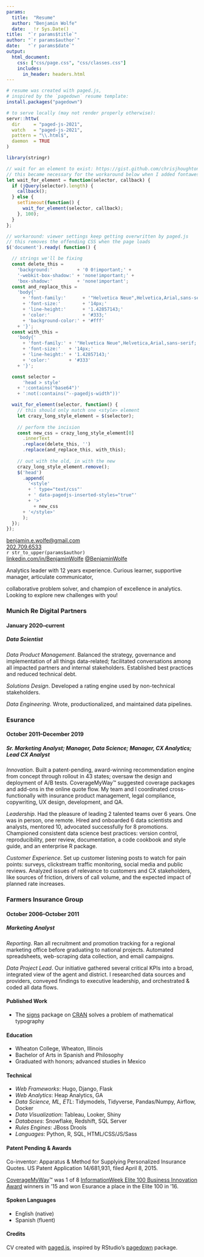 ```yaml
---
params:
  title:  "Resume"
  author: "Benjamin Wolfe"
  date:   !r Sys.Date()
title:  "`r params$title`"
author: "`r params$author`"
date:   "`r params$date`"
output:
  html_document:
    css: ["css/page.css", "css/classes.css"]
    includes:
      in_header: headers.html
---
```


```r
# resume was created with paged.js,
# inspired by the `pagedown` resume template:
install.packages("pagedown")

# to serve locally (may not render properly otherwise):
servr::httw(
  dir     = "paged-js-2021",
  watch   = "paged-js-2021",
  pattern = "\\.html$",
  daemon  = TRUE
)
```

```r
library(stringr)
```

```js
// wait for an element to exist: https://gist.github.com/chrisjhoughton/7890303
// this became necessary for the workaround below when I added fontawesome
let wait_for_element = function(selector, callback) {
  if (jQuery(selector).length) {
    callback();
  } else {
    setTimeout(function() {
      wait_for_element(selector, callback);
    }, 100);
  }
};

// workaround: viewer settings keep getting overwritten by paged.js
// this removes the offending CSS when the page loads
$('document').ready( function() {

  // strings we'll be fixing
  const delete_this = 
    'background:'         + '0 0!important;' + 
    '-webkit-box-shadow:' + 'none!important;' + 
    'box-shadow:'         + 'none!important';
  const and_replace_this =
    'body{'
      + 'font-family:'      + '"Helvetica Neue",Helvetica,Arial,sans-serif;'
      + 'font-size:'        + '14px;'
      + 'line-height:'      + '1.42857143;'
      + 'color:'            + '#333;'
      + 'background-color:' + '#fff'
    + '}';
  const with_this =
    'body{'
      + 'font-family:' + '"Helvetica Neue",Helvetica,Arial,sans-serif;'
      + 'font-size:'   + '14px;'
      + 'line-height:' + '1.42857143;'
      + 'color:'       + '#333'
    + '}';

  const selector = 
      'head > style'
    + ':contains("base64")'
    + ':not(:contains("--pagedjs-width"))'

  wait_for_element(selector, function() {
    // this should only match one <style> element
    let crazy_long_style_element = $(selector);
    
    // perform the incision
    const new_css = crazy_long_style_element[0]
      .innerText
      .replace(delete_this, '')
      .replace(and_replace_this, with_this);
  
    // out with the old, in with the new
    crazy_long_style_element.remove();
    $('head')
      .append(
        '<style'
        + ' type="text/css"'
        + ' data-pagedjs-inserted-styles="true"'
        + '>'
          + new_css
      + '</style>'
      );
  });
});
```

<div class="page">
  <div class="basics">
  <div class="column left"><i class="fas fa-paper-plane"></i><a href="mailto:benjamin.e.wolfe@gmail.com">benjamin.e.wolfe@gmail.com</a>  
  <i class="fas fa-mobile-alt"><a href="tel:202-709-6533"></i>202.709.6533</a>
  <!-- end basics left column -->
  </div>
  <div class="column center">`r str_to_upper(params$author)`
  <!-- end basics center column -->
  </div>
  <div class="column right">[linkedin.com/in/BenjaminWolfe][li]<i class="fab fa-linkedin"></i>
  [\@BenjaminWolfe][bw]<i class="fab fa-twitter"></i>
  <!-- end basics right column -->
  </div>
<!-- end basics -->
</div>

<div class="summary">
Analytics leader with 12 years experience.
Curious learner, supportive manager, articulate communicator,

collaborative problem solver, and champion of excellence in analytics.
Looking to explore new challenges with you!
<!-- end summary -->
</div>

<div class="details">
<div class="left">

<div class="flex-container">
<div class="flex-child">
### Munich Re Digital Partners {.employer}
#### January 2020--current {.timing}
</div><div class="flex-child">
##### Data Scientist {.titles}
</div></div>

_Data Product Management_.
Balanced the strategy, governance and implementation of all things data-related;
facilitated conversations among all impacted partners and internal stakeholders.
Established best practices and reduced technical debt.

_Solutions Design_.
Developed a rating engine used by non-technical stakeholders.

_Data Engineering_.
Wrote, productionalized, and maintained data pipelines.

<div class="flex-container">
<div class="flex-child">
### Esurance {.employer}
#### October 2011--December 2019 {.timing}
</div><div class="flex-child">
##### Sr. Marketing Analyst; Manager, Data Science; Manager, CX Analytics; Lead CX Analyst {.titles}
</div></div>

_Innovation_.
Built a patent-pending, award-winning recommendation engine
from concept through rollout in 43 states;
oversaw the design and deployment of A/B tests.
CoverageMyWay™ suggested coverage packages and add-ons in the online quote flow.
My team and I coordinated cross-functionally with insurance product management,
legal compliance, copywriting, UX design, development, and QA.

_Leadership_.
Had the pleasure of leading 2 talented teams over 6 years.
One was in person, one remote.
Hired and onboarded 6 data scientists and analysts, mentored 10,
advocated successfully for 8 promotions.
Championed consistent data science best practices:
version control, reproducibility, peer review, documentation,
a code cookbook and style guide, and an enterprise R package.

_Customer Experience_.
Set up customer listening posts to watch for pain points:
surveys, clickstream traffic monitoring, social media and public reviews.
Analyzed issues of relevance to customers and CX stakeholders,
like sources of friction, drivers of call volume,
and the expected impact of planned rate increases.

<div class="flex-container">
<div class="flex-child">
### Farmers Insurance Group {.employer}
#### October 2006--October 2011 {.timing}
</div><div class="flex-child">
##### Marketing Analyst {.titles}
</div></div>

_Reporting_.
Ran all recruitment and promotion tracking for a regional marketing office
before graduating to national projects.
Automated spreadsheets, web-scraping data collection, and email campaigns.

_Data Project Lead_.
Our initiative gathered several critical KPIs
into a broad, integrated view of the agent and district.
I researched data sources and providers,
conveyed findings to executive leadership,
and orchestrated & coded all data flows.

<div class="bottom">
#### Published Work
* The [signs][signs] package on [CRAN][cran] solves a problem
  of mathematical typography

#### Education
* Wheaton College, Wheaton, Illinois
* Bachelor of Arts in Spanish and Philosophy
* Graduated with honors; advanced studies in Mexico

<!-- end bottom of details left column -->
</div>
<!-- end details left column -->
</div>
<div class="sidebar">

#### Technical
* _Web Frameworks_: Hugo, Django, Flask
* _Web Analytics_: Heap Analytics, GA
* _Data Science, ML, ETL_: Tidymodels, Tidyverse, Pandas/Numpy, Airflow, Docker
* _Data Visualization_: Tableau, Looker, Shiny
* _Databases_: Snowflake, Redshift, SQL Server
* _Rules Engines_: JBoss Drools
* _Languages_: Python, R, SQL, HTML/CSS/JS/Sass

#### Patent Pending & Awards
Co-inventor:
Apparatus & Method for Supplying Personalized Insurance Quotes.
US Patent Application 14/681,931, filed April 8, 2015. 

[CoverageMyWay][cmw]™ was 1 of 8
[InformationWeek Elite 100 Business Innovation Award][infowk] winners in '15
and won Esurance a place in the Elite 100 in '16.

#### Spoken Languages
* English (native)
* Spanish (fluent)

#### Credits
CV created with [paged.js][pagedjs], inspired by RStudio's [pagedown][pagedown] package.

<!-- end details sidebar column -->
</div>
<!-- end details -->
</div>
<!-- end page -->
</div>

[li]: https://www.linkedin.com/in/BenjaminWolfe
[bw]: https://twitter.com/BenjaminWolfe
[signs]: https://benjaminwolfe.github.io/signs/
[cran]: https://cran.r-project.org/web/packages/signs
[cmw]: https://web.archive.org/web/20160218214238/https://blog.esurance.com/esurance-introduces-coverage-my-way/
[infowk]: https://www.informationweek.com/strategic-cio/executive-insights-and-innovation/esurance-puts-analytics-closer-to-the-customer/d/d-id/1319843
[pagedjs]: https://gitlab.pagedmedia.org/tools/pagedjs
[pagedown]: https://github.com/rstudio/pagedown

